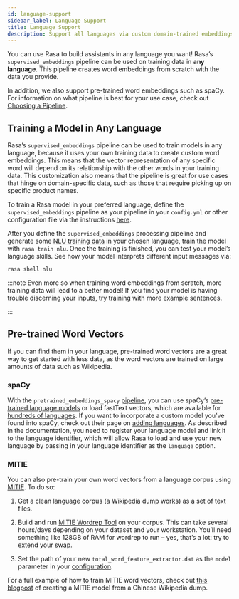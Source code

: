 ```yaml
---
id: language-support
sidebar_label: Language Support
title: Language Support
description: Support all languages via custom domain-trained embeddings or pre-trained embeddings with open source chatbot framework Rasa.
---
```


You can use Rasa to build assistants in any language you want! Rasa’s
`supervised_embeddings` pipeline can be used on training data in **any language**.
This pipeline creates word embeddings from scratch with the data you provide.

In addition, we also support pre-trained word embeddings such as spaCy. For information on
what pipeline is best for your use case, check out [Choosing a Pipeline](./choosing-a-pipeline).

## Training a Model in Any Language

Rasa’s `supervised_embeddings` pipeline can be used to train models in any language, because
it uses your own training data to create custom word embeddings. This means that the vector
representation of any specific word will depend on its relationship with the other words in your
training data. This customization also means that the pipeline is great for use cases that hinge
on domain-specific data, such as those that require picking up on specific product names.

To train a Rasa model in your preferred language, define the
`supervised_embeddings` pipeline as your pipeline in your `config.yml` or other configuration file
via the instructions [here](./choosing-a-pipeline#section-supervised-embeddings-pipeline).

After you define the `supervised_embeddings` processing pipeline and generate some [NLU training data](./training-data-format)
in your chosen language, train the model with `rasa train nlu`. Once the training is finished, you can test your model’s
language skills. See how your model interprets different input messages via:

```bash
rasa shell nlu
```

:::note
Even more so when training word embeddings from scratch, more training data will lead to a
better model! If you find your model is having trouble discerning your inputs, try training
with more example sentences.

:::

<a aria-hidden="true" tabIndex="-1" className="anchor enhancedAnchor" id="pretrained-word-vectors"></a>

## Pre-trained Word Vectors

If you can find them in your language, pre-trained word vectors are a great way to get started with less data,
as the word vectors are trained on large amounts of data such as Wikipedia.

### spaCy

With the `pretrained_embeddings_spacy` [pipeline](./choosing-a-pipeline#section-pretrained-embeddings-spacy-pipeline), you can use spaCy’s
[pre-trained language models](https://spacy.io/usage/models#languages) or load fastText vectors, which are available
for [hundreds of languages](https://github.com/facebookresearch/fastText/blob/master/docs/crawl-vectors.md). If you want
to incorporate a custom model you’ve found into spaCy, check out their page on
[adding languages](https://spacy.io/usage/adding-languages/). As described in the documentation, you need to
register your language model and link it to the language identifier, which will allow Rasa to load and use your new language
by passing in your language identifier as the `language` option.

<a aria-hidden="true" tabIndex="-1" className="anchor enhancedAnchor" id="mitie"></a>

### MITIE

You can also pre-train your own word vectors from a language corpus using [MITIE](./choosing-a-pipeline#section-mitie-pipeline). To do so:

1. Get a clean language corpus (a Wikipedia dump works) as a set of text files.

2. Build and run [MITIE Wordrep Tool](https://github.com/mit-nlp/MITIE/tree/master/tools/wordrep) on your corpus.
   This can take several hours/days depending on your dataset and your workstation.
   You’ll need something like 128GB of RAM for wordrep to run – yes, that’s a lot: try to extend your swap.

3. Set the path of your new `total_word_feature_extractor.dat` as the `model` parameter in your
   [configuration](./choosing-a-pipeline#section-mitie-pipeline).

For a full example of how to train MITIE word vectors, check out
[this blogpost](http://www.crownpku.com/2017/07/27/%E7%94%A8Rasa_NLU%E6%9E%84%E5%BB%BA%E8%87%AA%E5%B7%B1%E7%9A%84%E4%B8%AD%E6%96%87NLU%E7%B3%BB%E7%BB%9F.html)
of creating a MITIE model from a Chinese Wikipedia dump.
